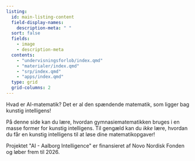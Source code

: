 ```yaml
---
listing:
  id: main-listing-content
  field-display-names:
    description-meta: " "
  sort: false
  fields: 
    - image
    - description-meta
  contents:
    - "undervisningsforlob/index.qmd"
    - "materialer/index.qmd"
    - "srp/index.qmd"
    - "apps/index.qmd"
  type: grid
  grid-columns: 2
---
```


Hvad er AI-matematik? Det er al den spændende matematik, som ligger bag
kunstig intelligens!

På denne side kan du lære, hvordan gymnasiematematikken bruges i en
masse former for kunstig intelligens. Til gengæld kan du *ikke* lære,
hvordan du får en kunstig intelligens til at løse dine
matematikopgaver!


::: {#main-listing-content}
:::

Projektet \"AI - Aalborg Intelligence\" er finansieret af Novo Nordisk Fonden og løber frem til 2026.


